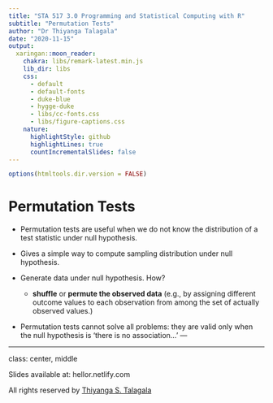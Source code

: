 ```yaml
---
title: "STA 517 3.0 Programming and Statistical Computing with R"
subtitle: "Permutation Tests"
author: "Dr Thiyanga Talagala"
date: "2020-11-15"
output:
  xaringan::moon_reader:
    chakra: libs/remark-latest.min.js
    lib_dir: libs
    css: 
      - default
      - default-fonts
      - duke-blue
      - hygge-duke
      - libs/cc-fonts.css
      - libs/figure-captions.css
    nature:
      highlightStyle: github
      highlightLines: true
      countIncrementalSlides: false
---
```

```r
options(htmltools.dir.version = FALSE)
```

# Permutation Tests

- Permutation tests are useful when we do not know the distribution of a test statistic under null hypothesis.

- Gives a simple way to compute sampling distribution under null hypothesis.


- Generate data under null hypothesis. How?

    - **shuffle** or **permute the observed data** (e.g., by assigning different outcome values to each observation from among the set of actually observed values.)

- Permutation tests cannot solve all problems: they are valid only
when the null hypothesis is ‘there is no association...’
---



---

class: center, middle

Slides available at: hellor.netlify.com

All rights reserved by [Thiyanga S. Talagala](https://thiyanga.netlify.com/)




